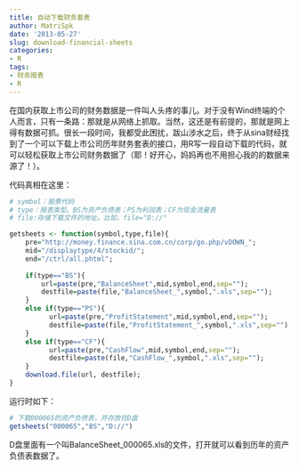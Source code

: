 ```yaml
---
title: 自动下载财务套表
author: MatriSpk
date: '2013-05-27'
slug: download-financial-sheets
categories:
- R
tags:
- 财务报表
- R
---
```

在国内获取上市公司的财务数据是一件叫人头疼的事儿。对于没有Wind终端的个人而言，只有一条路：那就是从网络上抓取。当然，这还是有前提的，那就是网上得有数据可抓。很长一段时间，我都受此困扰，跋山涉水之后，终于从sina财经找到了一个可以下载上市公司历年财务套表的接口，用R写一段自动下载的代码，就可以轻松获取上市公司财务数据了（耶！好开心，妈妈再也不用担心我的的数据来源了！）。

代码真相在这里：

```R
# symbol：股票代码
# type：报表类型。BS为资产负债表；PS为利润表；CF为现金流量表
# file:存储下载文件的地址。比如，file="D://"

getsheets <- function(symbol,type,file){
    pre="http://money.finance.sina.com.cn/corp/go.php/vDOWN_";
    mid="/displaytype/4/stockid/";
    end="/ctrl/all.phtml";
    
    if(type=="BS"){
        url=paste(pre,"BalanceSheet",mid,symbol,end,sep="");
        destfile=paste(file,"BalanceSheet_",symbol,".xls",sep="");
    }
    else if(type=="PS"){
          url=paste(pre,"ProfitStatement",mid,symbol,end,sep="");
          destfile=paste(file,"ProfitStatement_",symbol,".xls",sep="");
    }
    else if(type=="CF"){
          url=paste(pre,"CashFlow",mid,symbol,end,sep="");
          destfile=paste(file,"CashFlow_",symbol,".xls",sep="");
    }
    download.file(url, destfile);
}
```

运行时如下：

```R
# 下载000065的资产负债表，并存放在D盘
getsheets("000065","BS","D://")
```

D盘里面有一个叫BalanceSheet_000065.xls的文件，打开就可以看到历年的资产负债表数据了。
